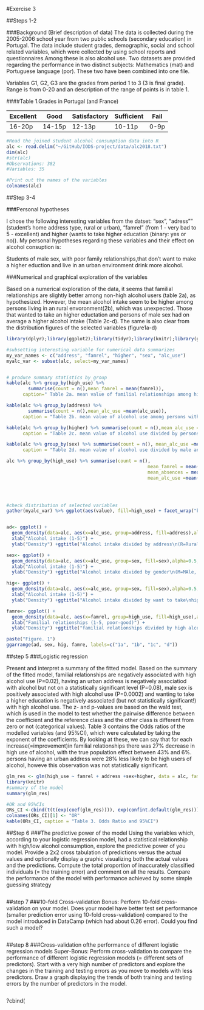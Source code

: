 
#Exercise 3

##Steps 1-2

###Background (Brief description of data)
The data is collected during the 2005-2006 school year from two public schools (secondary education) in Portugal.
The data include student grades, demographic, social and school related variables, which were collected by using school reports and questionnaires.Among these is also alcohol use. Two datasets are provided regarding the performance in two distinct subjects: Mathematics (mat) and Portuguese language (por). These two have been combined into one file.

Variables G1, G2, G3 are the grades from period 1 to 3 (3 is final grade). Range is from 0-20 and an description of the range of points is in table 1.

####Table 1.Grades in Portugal (and France)

| Excellent | Good | Satisfactory | Sufficient | Fail |
|-----------|------|--------------|------------|------|
|16-20p | 14-15p | 12-13p | 10-11p | 0-9p | fail |


```r
#Read the joined student alcohol consumption data into R
alc <- read.delim("~/GitHub/IODS-project/data/alc2018.txt")
dim(alc)
#str(alc)
#Observations: 382
#Variables: 35

#Print out the names of the variables
colnames(alc)

```

##Step 3-4

###Personal hypotheses

I chose the following interesting variables from the datset: "sex", "adress"" (student's home address type, rural or urban), "famrel"  (from 1 - very bad to 5 - excellent) and higher (wants to take higher education (binary: yes or no)). My personal hypotheses regarding these variables and their effect on alcohol consuption is:

Students  of male sex, with poor family relationships,that don't want to make a higher eduction and live in an urban environment drink more alcohol.

###Numerical and graphical exploration of the variables

Based on a numerical exploration of the data, it seems that familial relationships are slightly better among non-high alcohol users (table 2a), as hypothesized. However, the mean  alcohol intake seem to be higher among persons living in an rural envoronment(2b), which was unexpected. Those that wanted to take an higher eductation and persons of male sex had on average a higher alcohol intake (Table 2c-d). The same is also clear from the distribution figures of the selected variables (figure1a-d)

```r

library(dplyr);library(ggplot2);library(tidyr);library(knitr);library(ggpubr)

#subsetting interesting variable for numerical data summarizes
my_var_names <- c("address", "famrel", "higher", "sex", "alc_use")
myalc_var <- subset(alc, select=my_var_names)


# produce summary statistics by group
kable(alc %>% group_by(high_use) %>% 
        summarise(count = n(),mean_famrel = mean(famrel)), 
      caption=" Table 2a. mean value of familial relationships among high vs low users of alcohol")

kable(alc %>% group_by(address) %>% 
        summarise(count = n(),mean_alc_use =mean(alc_use)), 
      caption = "Table 2b. mean value of alcohol use among persons with a rural or urban address")

kable(alc %>% group_by(higher) %>% summarise(count = n(),mean_alc_use =mean(alc_use)), 
      caption = "Table 2c. mean value of alcohol use divided by persons wanting to take higher eduction")

kable(alc %>% group_by(sex) %>% summarise(count = n(), mean_alc_use =mean(alc_use)),
      caption = "Table 2d. mean value of alcohol use divided by male and female")

alc %>% group_by(high_use) %>% summarise(count = n(),
                                                    mean_famrel = mean(famrel),
                                                    mean_absences = mean(absences),
                                                    mean_alc_use =mean(alc_use))



                     
#check distribution of selected variables 
gather(myalc_var) %>% ggplot(aes(value), fill=high_use) + facet_wrap("key", scales = "free") +geom_histogram(stat = "count")+theme_minimal()


ad<- ggplot() + 
  geom_density(data=alc, aes(x=alc_use, group=address, fill=address),alpha=0.5, adjust=2) + 
  xlab("Alcohol intake (1-5)") +
  ylab("Density") +ggtitle("Alcohol intake divided by address\n(R=Rural, U=Urban) ")

sex<- ggplot() + 
  geom_density(data=alc, aes(x=alc_use, group=sex, fill=sex),alpha=0.5, adjust=2) + 
  xlab("Alcohol intake (1-5)") +
  ylab("Density") +ggtitle("Alcohol intake divided by gender\n(M=MAle, F=Female) ")

hig<- ggplot() + 
  geom_density(data=alc, aes(x=alc_use, group=sex, fill=sex),alpha=0.5, adjust=2) + 
  xlab("Alcohol intake (1-5)") +
  ylab("Density") +ggtitle("Alcohol intake divided by want to take\nhigher education")

famre<- ggplot() + 
  geom_density(data=alc, aes(x=famrel, group=high_use, fill=high_use),alpha=0.5, adjust=2) + 
  xlab("Familial relationships (1-5, poor-good)") +
  ylab("Density") +ggtitle("familial relationships divided by high alcohol intake\n(alc_use over 2)")

paste("Figure. 1")
ggarrange(ad, sex, hig, famre, labels=c("1a", "1b", "1c", "d"))


```

##step 5
###Logistic regression


Present and interpret a summary of the fitted model.
Based on the summary of the fitted model, familial relationships are negatively associated with high alcohol use (P=0.02), having an urban address is negatively associatiod with alcohol but not on a statistically significant level (P=0.08), male sex is positively associated with high alcohol use (P=0.0002) and wanting to take a higher education is negatively associated (but not statistically significant!) with high alcohol use. The z- and p-values are based on the wald test, which is used in the model to test whether the pairwise difference between the coefficient and the reference class and the other class is different from zero or not (categorical values). Table 3 contains the Odds ratios of the modelled variables (and 95%CI), which were calculated by taking the exponent of the coefficients. By looking at these, we can say that for each increase(=improvement)in familial relationships there was 27% decrease in high use of alcohol, with the true population effect between 43% and 6%. persons having an urban address were 28% less likely to be high users of alcohol, howeve this observation was not statistically significant.


```r
glm_res <- glm(high_use ~ famrel + address +sex+higher, data = alc, family = "binomial")
library(knitr)
#summary of the model
summary(glm_res)

#OR and 95%CIs
ORs_CI <-cbind(t(t(exp(coef(glm_res)))), exp(confint.default(glm_res)))
colnames(ORs_CI)[1] <- "OR"
kable(ORs_CI, caption = "Table 3. Odds Ratio and 95%CI")


```

##Step 6
###The predictive power of the model
Using the variables which, according to your logistic regression model, had a statistical relationship with high/low alcohol consumption, explore the predictive power of you model. Provide a 2x2 cross tabulation of predictions versus the actual values and optionally display a graphic visualizing both the actual values and the predictions. Compute the total proportion of inaccurately classified individuals (= the training error) and comment on all the results. Compare the performance of the model with performance achieved by some simple guessing strategy

```r

```

##step 7
###10-fold Cross-validation
Bonus: Perform 10-fold cross-validation on your model. Does your model have better test set performance (smaller prediction error using 10-fold cross-validation) compared to the model introduced in DataCamp (which had about 0.26 error). Could you find such a model?

```r

```

##step 8
###Cross-validation ofthe performance of different logistic regression models 
Super-Bonus: Perform cross-validation to compare the performance of different logistic regression models (= different sets of predictors). Start with a very high number of predictors and explore the changes in the training and testing errors as you move to models with less predictors. Draw a graph displaying the trends of both training and testing errors by the number of predictors in the model. 

```r

```

?cbind(
